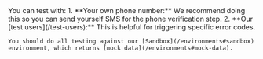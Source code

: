 
<Admonition type="info" title="How to Test">
    You can test with:
    1. **Your own phone number:** We recommend doing this so you can send yourself SMS for the phone verification step.
    2. **Our [test users](/test-users):** This is helpful for triggering specific error codes.
    
    You should do all testing against our [Sandbox](/environments#sandbox) environment, which returns [mock data](/environments#mock-data).
</Admonition>